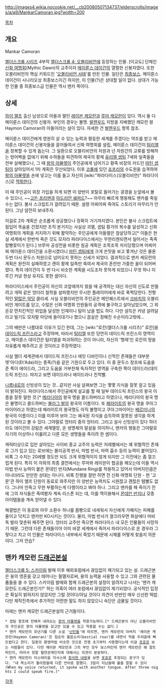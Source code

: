 http://images4.wikia.nocookie.net/__cb20080507134737/elderscrolls/images/a/a9/MankarCamoran.jpg?width=200 

[[목차]]

== 개요 ==
Mankar Camoran

[[엘더스크롤 시리즈]] 4부작 [[엘더스크롤 4: 오블리비언]]에 등장하는 인물. [이교도] 단체인 [[신화 여명회]](Mythic Dawn)의 교주이자 [[메이룬스 데이건]]의 열렬한 신봉자였다. 또한 오블리비언의 핵심 키워드인 '[[오블리비언 사태]]'를 만든 인물. 일단은 [[최종보스]]. 메이룬스 데이건이 시나리오상 최종보스이긴 하지만, 이 인물(?)은 상대할 일이 없다. 상대가 가능한 인물 중 최종보스급 인물은 역시 맨카 쪽이다.

== 상세 ==

[[하이 엘프]] 출신 남성으로 아들과 딸인 [[레이븐 캐모란]]과 [[루마 캐모란]]이 있다. 역시 둘 다 메이룬스 데이건의 신봉자. 부인의 경우는 불명. [[발렌우드]] 지방을 지배했던 캐모런 왕 Haymon Camoran의 아들이라는 설이 있다. 자세한 건 [[발렌우드]] 항목 참조.

메이룬스 데이건에게 영원히 살 수 있는 능력과 평등한 세계를 주겠다는 약조를 받고 메이룬스 데이건의 신봉자들을 끌어들여서 신화 여명회를 설립, 메이룬스 데이건이 [[탐리엘]]을 정복할 수 있게 돕는다. 그 일환으로 오블리비언의 차원과 넌 차원간의 교류를 방해하는 방어벽을 없애기 위해 수하들을 파견하여 제국의 황제 [[유리엘 셉팀]] 7세와 일족들을 전부 살해했으나, 그 때 [[왕의 아뮬렛]]이 주인공에게 넘어가고 황족 비장의 카드인 [[마틴 셉팀]]이 살아있어서 1차 계획은 무산되었다. 이후 [[코롤]]에 있던 [[죠프리]]의 수도원을 습격하여 [[왕의 아뮬렛]]을 손에 넣고는 이를 들고 자신의 [wiki:"파라다이스(오블리비언)" 파라다이스]로 [[먹튀]]한다.

이 때 주인공이 위장 가입을 하게 되면 이 양반이 포탈로 들어가는 광경을 눈앞에서 볼 수 있으나, ~~[[고든 프리맨]]과 [[아드리안 쉐퍼드]]?~~ 아무리 빠르게 행동해도 맨카를 죽일수는 없다. 불사 스크립트가 걸려있기 때문. 설령 어찌어찌 죽여도 스토리가 마무리가 안된다. 그냥 얌전히 보내주자.

이걸로 2차 계획은 순조롭게 성공했으나 정확히 거기까지였다. 본인은 불사 스크립트에 힘입어 목숨을 건졌지만 조직 본거지는 사실상 괴멸, 셉팀 황가의 복수를 달성하고 신화 여명회의 계획을 저지하기 위해 활약하는 주인공에게 아들딸은 참살당하고[* 이들은 현실 세계에서 한번씩 죽은 것도 모자라 파라다이스에서는 무한리젠되면서 일어서는 족족 칼빵꽂이가 된다.]  브루마 공성전을 비롯한 침공 계획은 조목조목 저지당했으며 어찌어찌 메이룬스 데이건을 소환시켰더니 [[마틴 셉팀]]에게 크게 쓴맛을 보고 쫓겨난 것은 물론 두번 다시 문두스 차원으로 넘어오지 못하는 신세가 되었다. 결과적으로 맨카 케모런의 계획은 완전히 실패하였고 괜히 황제 일족만 죽여서 제국의 혼란만 가중한 꼴이 되어버렸다. 특히 데이건이 두 번 다시 비슷한 계획을 시도조차 못하게 되었으니 무엇 하나 이루긴 커녕 현상 유지도 못한 셈이다. 

파라다이스에서 주인공이 자신의 코앞에까지 왔을 때 공격하는 대신 자신의 신도로 만들려고 개떡 같은 엉터리 철학을 설파했지만 무시한 플레이어에게 바로 푹찍당한다. 전형적인 [[말많은 악당]] 클리셰. 사실 오블리비언의 주인공은 메인퀘스트에서 [[크바치]]의 오블리비언 게이트를 닫고, 수많은 신화 여명회 인원들의 공격에 불구하고 살아남았으며, 그 외 온갖 먼치킨적인 위업을 달성한 인재이니 탐이 났을 법도 하다. 다만 설득은 커녕 살려달라고 빌기도 모자랄 마당에 들이대기나 했으니 끔살은 정해진 수순이라고밖에...

그의 배반은 나름대로 이유가 있긴 한데, 그는 [wiki:"로칸(엘더스크롤 시리즈)" 로칸]을 [[데이드릭 프린스]]라고 주장하며, 따라서 [[탐리엘]] 또한 당연히 데이드릭 프린스의 영역이고, 메이룬스 데이건은 탐리엘을 파괴하려는 것이 아니라, 자신의 '형제'인 로칸의 땅을 자유롭게 해주려고 온 것이라고 주장하였다.

사실 엘더 세계관에서 데이드릭 프린스나 에잇 디바인이나 신적인 존재들은 대부분 엣'아다(Et'Ada)라는 종족(?)을 같은 기원으로 두고 있다. 이 중 문두스 창조에 도움을 준 쪽이 에이드라, 그리고 도움을 거부한채 독자적인 영역을 구축한 쪽이 데이드라(데이드릭 프린스). 따지고 보면 데이드라나 에이드라나 친척뻘.

[[나름]]내로의 신빙성이 있는 것...같지만 사실 살펴보면 그는 몇몇 지식을 잘못 알고 있음이 밝혀진다. 파라다이스에서 주인공에게 설교를 할 때 일부 데이드릭 프린스의 왕국 이름을 잘못 말한 것.[* [[메리디아]]의 왕국 명을 콜드하버라고 하였으나, 메리디아의 왕국 명은 불명이고 콜드하버는 [[몰라그 발]]의 왕국의 이름이다. 또 [[페라이트]]의 왕국 명을 쿠아그마이어라고 하였는데 페라이트의 왕국명도 아직 불명이고 쿠아그마이어는 [[베르미나]]의 왕국의 이름이다.] 이를 미루어 보아 그는 왜곡된 지식을 습득하여 잘못된 생각을 하게 된 것이라고 볼 수 있다. 그야말로 엉터리 중의 엉터리. 그리고 설사 신빙성이 있다 하더라도 데이건의 강림은 세계멸망, 온 생명체의 말살을 의미하니, 맨카의 행동은 그야말로 자기의 이상하나 이룰려고 다른 모든 생명들을 죽이려 한 셈이다.  

캐릭터상으로 입만 살아있는 사이비 종교 교주의 능력은 저레벨에서는 꽤 위협적인 존재로 그가 입고 있는 로브에는 물리공격 반사, 마법 반사, 마력 흡수 등의 능력이 붙어있다. 비록 그 수치는 20레벨 정도만 되도 크게 위협적이지 않게 되지만 그 이전에는 좀 껄끄럽게 된다. 특히 이 자와의 최종 결전에서는 루마와 레이븐이 협공을 해오는데 이들 역시 마법 반사 능력이 붙은 몬데인 반지(Mundane Ring)를 착용하고 있어서 아버지만큼은 아니더라도 만만한 상대는 아니다. 비록 진행을 잘만 하면 전 신화 여명회 단원 - 현 '고문'관 하이 엘프 단원이 동료로 와주지만 이 양반은 능력치도 시원찮고 괜찮은 템빨도 없다. 그나마 안죽고 무한 부활하는게 다행이라고 봐야 하나. 그리고 맨카를 패 죽이기 전에 그의 자식들은 죽여봤자 계속 리스폰 되는 데, 이를 역이용해서 [[몬데인 반지]]나 갖종 아이템들을 계속 얻어낼 수 있다. 

해결법은 이 동료와 아무 소환수 하나를 몸빵으로 내세워서 자신에게 가해지는 피해를 줄이고 닥치고 맨카만 KO시키는 것이다. 물리, 마법 반사가 껄끄러우면 화살에다 마비독 발라 맞춘뒤 패주면 된다. 엉터리 교주만 죽으면 파라다이스 내 모든 인물들이 사망하기 때문. 그런데 다른 존재들이야 이미 바깥 세계에서 죽어서 파라다이스로 온 경우라 그렇다고 치고 이 인물은 파라다이스 내부에서 죽었기 때문에 시체를 어떻게 찾을지 의문이다. 그저 안습?

== 맨카 캐모런 [[드래곤본]]설 ==
[[엘더스크롤 5: 스카이림]] 발매 이후 해외포럼에서 끊임없이 제기되고 있는 설. 드래곤본은 용의 영혼을 갖고 태어나는 필멸자로써, 용의 능력을 사용할 수 있고 그와 관련된 물품들을 쓸 수 있다. 스카이림 발매와 함께 드래곤본의 설정이 알려지고 나서는 '맨카 캐모런도 드래곤본인가?' 하는 의혹이 여러 포럼에서 끊임없이 제기되었다. 공식적인 입장은 확실히 밝혀지지 않았지만 그럴 것이다/아닐 것이다 의견이 반반인 매우 신선한 떡밥. 다만 제작진측에서 추가적인 어떤한 말도 하지 않았으니 속단은 금물일 것이다.

아래는 맨카 캐모런 드래곤본설의 근거들이다.

 * 셉팀 왕조에 전해져 내려오는 [[왕의 아뮬렛]]을 착용가능하다.[* 드래곤본이 아닌 오블리비언의 주인공은 왕의 아뮬렛을 갖고만 있을 수 있고 착용할 수는 없다.]
 * 맨카 캐모런의 유년기를 다룬 소설 '[http://uesp.net/wiki/Lore:The_Refugees 난민들]'에 따르면, 맨카 캐모런의 아버지 '헤이몬 캐모런(Haymon Camoran)'은 짐승의 울음소리(bestial roar)를 내면서 적을 두려움에 빠뜨렸다고 한다. 일종의 환영마법 비슷한 것으로 전쟁 초기부터 사용했다는데 이걸 [[포효]]로 보는 사람들이 있다. 다만 헤이몬 캐모런과 그의 부인 모두 보스머인데 맨카 캐모런은 왜 알트머인지, 따라서 정말 혈연관계인지에 대해서는 의견이 분분하다.
 * 맨카 캐모런이 미스테리움 자서스에 [http://uesp.net/wiki/Lore:Mythic_Dawn_Commentaries_1 첨삭한 내용]을 보면 [[포효]]로 추정되는 문구가 있다. "내 목소리가 돌아왔을때 다른 언어로 말했다. 3일이 지났을때 불을 말할 수 있다(When my voice returned, it spoke with another tongue. After three nights I could speak fire.)"

[[각주]]

